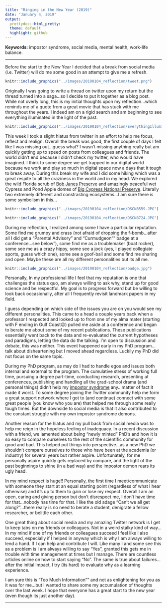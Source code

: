 ```yaml
---
title: "Ringing in the New Year (2019)"
date: "January 4, 2019"
output: 
  prettydoc::html_pretty:
  theme: default
  highlight: github
---
```


__Keywords:__ impostor syndrome, social media, mental health, work-life balance.

***

Before the start to the New Year I decided that a break from social media (i.e. Twitter) will do me some good in an attempt to give me a refresh. 

```r
knitr::include_graphics("../images/20190104_reflection/tweet.png")
```


Originally I was going to write a thread on twitter upon my return but the thread turned into a saga...so I decide to put it together as a blog post. While not overly long, this is my initial thoughts upon my reflection...which reminds me of a quote from a great movie that has stuck with me throughout the years. I indeed am on a rigid search and am beginning to see everything illuminated in the light of the past.  

```r
knitr::include_graphics("../images/20190104_reflection/EverythingIlluminated_quote.png")
```


This week I took a slight hiatus from twitter in an effort to help me focus, reflect and realign. Overall the break was good, the first couple of days I felt like I was missing out...guess what? I wasn't missing anything really but am quickly getting up to speed on posts from colleagues and friends. The world didn't end because I didn't check my twitter, who would have imagined. I think to some degree we get trapped in our digital world because we work and play so much in digital space now a days that it tough to break away. During this break my wife and I did some hiking which was a great respite to all the craziness in the world and in my head. We explored the wild Florida scrub of [Bob Janes Preserve](http://www.leegov.com/conservation2020/preserves/preserve?projid=8) and amazingly peaceful wet Cypress and Pond Apple domes of [Big Cypress National Preserve](https://www.nps.gov/bicy/index.htm). Literally two extremely different and constrasting ecosystems...I am sure there is some symbolism in this... 

```r
knitr::include_graphics("../images/20190104_reflection/DSCN8559.JPG")
```

```r
knitr::include_graphics("../images/20190104_reflection/DSCN8724.JPG")
```

During my reflection, I realized among some I have a particular reputation. Some find me grumpy and crass (not afraid of dropping the f-bomb...after all I did get a "Parental Advisory" and "Curmudgeon"" badge at a conference...see below"), some find me as a troublemaker (boat rocker), some see me as a crazy hippy, some see a jock (yes, I played collegiate sports, guess which one), some see a goof-ball and some find me sharing and open. Maybe these are all my different personalities but its all me. 

```r
knitr::include_graphics("../images/20190104_reflection/badge.jpg")
```

Personally, In my professional life I feel that my reputation is one that challenges the status quo, am always willing to ask why, stand up for good science and be respectful. My goal is to  progress forward but be willing to look back occasionally, after all I frequently revisit landmark papers in my field. 

I guess depending on which side of the issues you are on you would see my different personalities. This came to a head a couple years back when a professor I respected and looked up to from one of my alma mater (starting with F ending in Gulf Coast😉) pulled me aside at a conference and began to berate me about some of my recent publications. These publications essentially went back to the data and re-evaluated the current hypotheses and paradigms, letting the data do the talking. I'm open to discussion and debate, this was neither. This event happened early in my PhD program...talk about disheartening but I moved ahead regardless. Luckily my PhD did not focus on the same topic. 

During my PhD program, as may do I had to handle egos and issues both internal and external to the program. The cumulative stress of working full time, pursuing a degree part-time, conducting research, presenting at conferences, publishing and handling all the grad-school drama (and personal things) didn't help my [impostor syndrome](https://en.wikipedia.org/wiki/Impostor_syndrome) any...matter of fact it made it worst. To some degree joining the Twitter community help me form a great support network where I got to (and continue) connect with some great people (you know who you are) that helped me through some really tough times. But the downside to social media is that it also contributed to the constant struggle with my own impostor syndrome demons.

Another reason for the hiatus and my pull back from social media was to help me reign in the hopeless feeling of inadequacy. In a recent discussion with a friend, we lamented about being "newly minted" PhD's and how it is so easy to compare ourselves to the rest of the scientific community for good and bad. This helped put things into perspective...as a new PhD we shouldn't compare ourselves to those who have been at the academia (or industry) for several years but rather aspire. Unfortunately, for me personally aspire quickly gets replaced by compare, and the light of the past beginnings to shine (in a bad way) and the impostor demon rears its ugly head.   

In my mind respect is huge!! Personally, the first time I meet/communicate with someone they start at an equal starting point (regardless of what I hear otherwise) and it's up to them to gain or lose my respect. Overall I am an open, caring and giving person but don't disrespect me, I don't have time for that...nobody has time for that. I like the old adage "Can't we all get along?"...there really is no need to berate a student, denigrate a fellow researcher, or belittle each other. 

One great thing about social media and my amazing Twitter network is I get to keep tabs on my friends or colleagues. Not in a weird stalky kind of way... In my mind if one of my friends or colleagues succeed I feel like I also succeed, especially if I helped in anyway which is why I am always willing to lend a hand. If I can help and contribute I will. Like many I and some see this as a problem is I am always willing to say "Yes", granted this gets me in trouble with time management at times but I manage. There are countless articles online on how to start saying "No". The same is true about failures...after the initial impact, I try (its hard) to evaluate why as a learning experience.

I am sure this is "Too Much Information"" and not as enlightening for you as it was for me...but I wanted to share some my accumulation of thoughts over the last week. I hope that everyone has a great start to the new year (even though its just another day). 

***